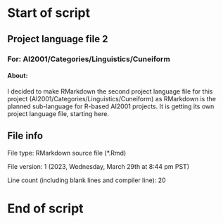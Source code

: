 # Start of script

## Project language file 2

### For: AI2001/Categories/Linguistics/Cuneiform

#### About:

I decided to make RMarkdown the second project language file for this project (AI2001/Categories/Linguistics/Cuneiform) as RMarkdown is the planned sub-language for R-based AI2001 projects. It is getting its own project language file, starting here.

## File info

File type: RMarkdown source file (*.Rmd)

File version: 1 (2023, Wednesday, March 29th at 8:44 pm PST)

Line count (including blank lines and compiler line): 20

# End of script
